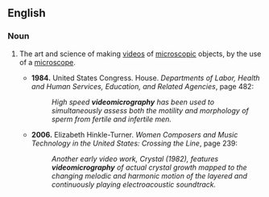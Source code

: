 ==English==

===Noun===
{{en-noun|-}}

# {{lb|en|arts|science}} The art and science of making [[videos]] of [[microscopic]] objects, by the use of a [[microscope]].
#* '''1984.''' United States Congress. House. ''Departments of Labor, Health and Human Services, Education, and Related Agencies'', page 482:
#*: ''High speed '''videomicrography''' has been used to simultaneously assess both the motility and morphology of sperm from fertile and infertile men.''
#* '''2006.''' Elizabeth Hinkle-Turner. ''Women Composers and Music Technology in the United States: Crossing the Line'', page 239:
#*: ''Another early video work, Crystal (1982), features '''videomicrography''' of actual crystal growth mapped to the changing melodic and harmonic motion of the layered and continuously playing electroacoustic soundtrack.''